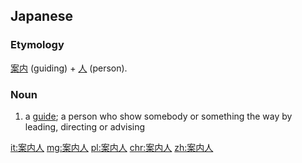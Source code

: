 ==Japanese==
{{ja-kanjitab|あん|ない|にん|yomi=on}}

===Etymology===
[[案内]] (guiding) + [[人]] (person).

===Noun===
{{ja-noun|あんないにん}}

# a [[guide]]; a person who show somebody or something the way by leading, directing or advising
#: {{ja-usex|旅に'''案内人'''は必要不可欠だ。|たび に '''あんないにん''' は ひつよう ふかけつ だ。|There is no journey without a guide.}}

[[it:案内人]]
[[mg:案内人]]
[[pl:案内人]]
[[chr:案内人]]
[[zh:案内人]]